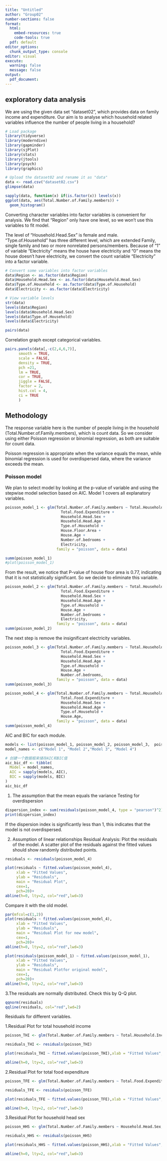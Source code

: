 ```yaml
---
title: "Untitled"
author: "Group02"
number-sections: false
format: 
  html:
    embed-resources: true
    code-tools: true
  pdf: default
editor_options: 
  chunk_output_type: console
editor: visual
execute:
  warning: false
  message: false
output:
  pdf_document:
---
```


## exploratory data analysis

We are using the given data set "dataset02", which provides data on family income and expenditure. Our aim is to analyse which household related variables influence the number of people living in a household?

```r
# Load package
library(tidyverse)
library(moderndive)
library(gapminder)
library(sjPlot)
library(stats)
library(jtools)
library(psych)
library(graphics)
```

```r
# Upload the dataset02 and rename it as "data"
data <- read.csv("dataset02.csv")
glimpse(data)
```

```r
sapply(data, function(x) if(is.factor(x)) levels(x))
ggplot(data, aes(Total.Number.of.Family.members)) +
  geom_histogram()
```

Converting character variables into factor variables is convenient for analysis. We find that "Region" only have one level, so we won't use this variables to fit model.

The level of "Household.Head.Sex" is female and male. "Type.of.Household" has three different level, which are extended Family, single family and two or more nonrelated persons/members. Because of "1" of variable "Electricity" means the house have electricity and "0" means the house doesn't have electricity, we convert the count variable "Electricity" into a factor variable.

```r
# Convert some variables into factor variables
data$Region <- as.factor(data$Region)
data$Household.Head.Sex <- as.factor(data$Household.Head.Sex)
data$Type.of.Household <- as.factor(data$Type.of.Household)
data$Electricity <- as.factor(data$Electricity)
```

```r
# View variable levels
str(data)
levels(data$Region)
levels(data$Household.Head.Sex)
levels(data$Type.of.Household)
levels(data$Electricity)
```

```r
pairs(data)
```

Correlation graph except categorical variables.

```r
pairs.panels(data[,-c(2,4,6,7)],
      smooth = TRUE,
      scale = FALSE,
      density = TRUE,
      pch =21,
      lm = TRUE,
      cor = TRUE,
      jiggle = FALSE,
      factor = 2,
      hist.col = 4,
      ci = TRUE
      )
```

## Methodology

The response variable here is the number of people living in the household (Total.Number.of.Family.members), which is count data. So we consider using either Poisson regression or binomial regression, as both are suitable for count data.

Poisson regression is appropriate when the variance equals the mean, while binomial regression is used for overdispersed data, where the variance exceeds the mean.

### Poisson model

We plan to select model by looking at the p-value of variable and using the stepwise model selection based on AIC. Model 1 covers all explanatory variables.

```r
poisson_model_1 <- glm(Total.Number.of.Family.members ~ Total.Household.Income +
                         Total.Food.Expenditure + 
                         Household.Head.Sex + 
                         Household.Head.Age + 
                         Type.of.Household + 
                         House.Floor.Area + 
                         House.Age + 
                         Number.of.bedrooms + 
                         Electricity,
                       family = "poisson", data = data)

summ(poisson_model_1)
#plot(poisson_model_1)
```

From the result, we notice that P-value of house floor area is 0.77, indicating that it is not statistically significant. So we decide to eliminate this variable.

```r
poisson_model_2 <- glm(Total.Number.of.Family.members ~ Total.Household.Income +
                         Total.Food.Expenditure + 
                         Household.Head.Sex +
                         Household.Head.Age + 
                         Type.of.Household + 
                         House.Age + 
                         Number.of.bedrooms + 
                         Electricity,
                       family = "poisson", data = data)
summ(poisson_model_2)
```

The next step is remove the insignificant electricity variables.

```r
poisson_model_3 <- glm(Total.Number.of.Family.members ~ Total.Household.Income +
                         Total.Food.Expenditure + 
                         Household.Head.Sex + 
                         Household.Head.Age + 
                         Type.of.Household + 
                         House.Age + 
                         Number.of.bedrooms,
                       family = "poisson", data = data)
summ(poisson_model_3)
```

```r
poisson_model_4 <- glm(Total.Number.of.Family.members ~ Total.Household.Income +
                         Total.Food.Expenditure + 
                         Household.Head.Sex + 
                         Household.Head.Age + 
                         Type.of.Household + 
                         House.Age,
                       family = "poisson", data = data)
summ(poisson_model_4)
```

AIC and BIC for each module.

```r
models <- list(poisson_model_1, poisson_model_2, poisson_model_3,  poisson_model_4)
model_names <- c("Model 1", "Model 2","Model 3", "Model 4")

# 创建一个数据框来储存AIC和BIC值
aic_bic_df <- tibble(
  Model = model_names,
  AIC = sapply(models, AIC),
  BIC = sapply(models, BIC)
)
aic_bic_df
```

1. The assumption that the mean equals the variance
Testing for overdispersion
```r
dispersion_index <- sum(residuals(poisson_model_4, type = "pearson")^2) / df.residual(poisson_model_4)
print(dispersion_index)
```
If the dispersion index is significantly less than 1, this indicates that the model is not overdispersed.

2. Assumption of linear relationships
Residual Analysis: Plot the residuals of the model. A scatter plot of the residuals against the fitted values should show randomly distributed points.
```r
residuals <- residuals(poisson_model_4)

plot(residuals ~ fitted.values(poisson_model_4),
     xlab = "Fitted Values",
     ylab = "Residuals",
     main = "Residual Plot",
     cex=1,
     pch=20)+
abline(h=0, lty=2, col="red",lwd=3)  

```

Compare it with the old  model.
```r
par(mfcol=c(1,2))
plot(residuals ~ fitted.values(poisson_model_4),
     xlab = "Fitted Values",
     ylab = "Residuals",
     main = "Residual Plot for new model",
     cex=1,
     pch=20)+
abline(h=0, lty=2, col="red",lwd=3)

plot(residuals(poisson_model_1) ~ fitted.values(poisson_model_1),
     xlab = "Fitted Values",
     ylab = "Residuals",
     main = "Residual Plotfor original model",
     cex=1,
     pch=20)+
abline(h=0, lty=2, col="red",lwd=3)
```



3.The residuals are normally distributed. Check this by Q-Q plot.
```r
qqnorm(residuals)
qqline(residuals, col="red",lwd=2)
```

Residuals for different variables.

1.Residual Plot for total household income
```r
poisson_THI <- glm(Total.Number.of.Family.members ~ Total.Household.Income,family = "poisson", data = data)

residuals_THI <- residuals(poisson_THI)

plot(residuals_THI ~ fitted.values(poisson_THI),xlab = "Fitted Values",ylab = "Residuals",main = "Residual Plot for total household income",cex=1,pch=20)+

abline(h=0, lty=2, col="red",lwd=3)
```

2.Residual Plot for total food expenditure
```r
poisson_TFE <- glm(Total.Number.of.Family.members ~ Total.Food.Expenditure,family = "poisson", data = data)

residuals_TFE <- residuals(poisson_TFE)

plot(residuals_TFE ~ fitted.values(poisson_TFE),xlab = "Fitted Values",ylab = "Residuals",main = "Residual Plot for total food expenditue",cex=1,pch=20)+

abline(h=0, lty=2, col="red",lwd=3)
```

3.Residual Plot for household head sex
```r
poisson_HHS <- glm(Total.Number.of.Family.members ~ Household.Head.Sex,family = "poisson", data = data)

residuals_HHS <- residuals(poisson_HHS)

plot(residuals_HHS ~ fitted.values(poisson_HHS),xlab = "Fitted Values",ylab = "Residuals",main = "Residual Plot for total food expenditue",cex=1,pch=20)+

abline(h=0, lty=2, col="red",lwd=3)
```

